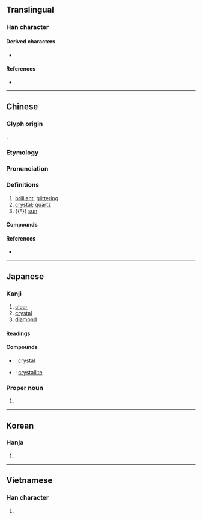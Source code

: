 {{also|品}}
{{character info}}
==Translingual==
{{stroke order|strokes=12}}

===Han character===
{{Han char|rn=72|rad=日|as=08|sn=12|four=60660|canj=AAA|ids=⿱日昍}}

====Derived characters====
* {{l|mul|[[𨼗]], [[𭲟]], [[𨗏]], [[橸]], [[𤩜]], [[𣊖]], [[𪱈]], [[曐]], [[曑]], [[𬁬]], [[曟]], [[曡]], [[㬪]], [[蕌]], [[𩅟]], [[𦣖]]}}

====References====
* {{Han ref|kx=0497.060|dkj=14000|dj=0863.140|hdz=21518.100|uh=6676|ud=26230|bh=B4B9|bd=46265}}

----

==Chinese==
{{zh-forms|alt=精}}

===Glyph origin===
{{zh-etym-triple|日|sun}}.

===Etymology===
{{rfe|zh}}

===Pronunciation===
{{zh-pron
|m=jīng
|m-s=
|c=zing1
|c-t=den1
|g=
|h=pfs=chîn
|j=
|mb=céng
|md=cĭng
|mn=cheng/chiⁿ/twvk:cheⁿ
|mn_note=cheng - literary; chiⁿ/cheⁿ - vernacular
|mn-t=zian1
|w=
|x=
|mc=y
|oc=y
|cat=n,a
}}

===Definitions===
{{zh-hanzi}}

# [[brilliant]]; [[glittering]]
# [[crystal]]; [[quartz]]
# {{†}} [[sun]]

====Compounds====
{{zh-der|二軸晶|亮晶晶|假晶|偉晶岩|光電晶體|冰晶|包晶反應|墨晶|微晶|晶亮|晶化|晶帶|晶晶|晶晶亮亮|晶片|晶狀體|晶瑩|晶瑩剔透|晶盤|晶粒生長|晶系|晶軸|晶面|晶體|晶體管|正方晶系|水晶|水晶塔|水晶婚|水晶宮|水晶床|水晶毬|水晶燈籠|水晶體|水晶鹽|液晶|液晶窗|矽晶片|粉晶|紅晶|紫水晶|結晶|結晶岩|結晶玻璃|結晶體|茶晶|藍晶|藍晶晶|藍晶石|血晶|重晶石|電晶體|黃晶|黑晶|晶洞|晶球}}

====References====
* {{thcwdq}}

----

==Japanese==

===Kanji===
{{ja-kanji|grade=c|rs=日08}}

# [[clear]]
# [[crystal]]
# [[diamond]]

====Readings====
{{ja-readings
|goon=しょう<しやう
|kanon=せい
|kun=あき-らか
|nanori=あき, あきら, てる, まさ
}}

====Compounds====
{{der-top|Compounds}}
* {{ja-r|結晶|けっしょう}}: [[crystal]]
* {{ja-r|晶子|しょうし}}: [[crystallite]]
{{der-bottom}}

===Proper noun===
{{ja-pos|あきら|proper}}

# {{given name|ja|unisex|sort=あきら}}

----

==Korean==

===Hanja===
{{ko-hanja|hangeul=정|eumhun=|rv=jeong|mr=chŏng|y=ceng}}

# {{rfdef|ko|sort=日08}}

----

==Vietnamese==

===Han character===
{{vi-readings|reading=tinh|rs=日08}}

# {{rfdef|vi|sort=日08}}